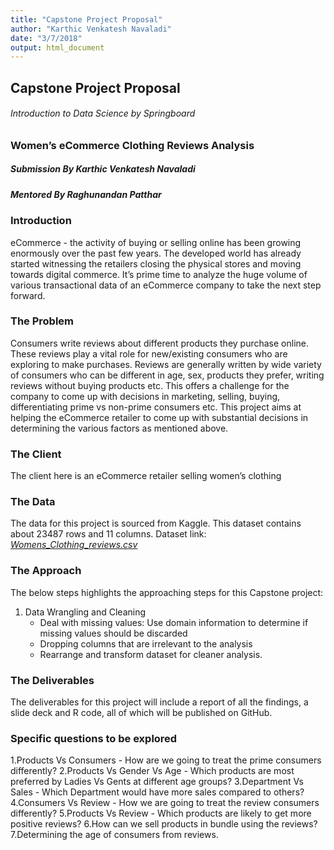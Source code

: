 ```yaml
---
title: "Capstone Project Proposal"
author: "Karthic Venkatesh Navaladi"
date: "3/7/2018"
output: html_document
---
```


## Capstone Project Proposal
###### *Introduction to Data Science by Springboard*
### Women's eCommerce Clothing Reviews Analysis 
##### Submission By Karthic Venkatesh Navaladi 
##### Mentored By Raghunandan Patthar  


### Introduction
eCommerce - the activity of buying or selling online has been growing enormously over the past few years. The developed world has already started witnessing the retailers closing the physical stores and moving towards digital commerce. It's prime time to analyze the huge volume of various transactional data of an eCommerce company to take the next step forward. 


### The Problem
Consumers write reviews about different products they purchase online. These reviews play a vital role for new/existing consumers who are exploring to make purchases. Reviews are generally written by wide variety of consumers who can be different in age, sex, products they prefer, writing reviews without buying products etc. This offers a challenge for the company to come up with decisions in marketing, selling, buying, differentiating prime vs non-prime consumers etc. This project aims at helping the eCommerce retailer to come up with substantial decisions in determining the various factors as mentioned above. 


### The Client
The client here is an eCommerce retailer selling women's clothing 


### The Data
The data for this project is sourced from Kaggle. This dataset contains about 23487 rows and 11 columns. Dataset link: [*Womens_Clothing_reviews.csv*](https://www.kaggle.com/nicapotato/womens-ecommerce-clothing-reviews/data/Womens Clothing E-Commerce Reviews.csv) 


### The Approach
The below steps highlights the approaching steps for this Capstone project:

1. Data Wrangling and Cleaning
	+ Deal with missing values: Use domain information to determine if missing values should be discarded
	+ Dropping columns that are irrelevant to the analysis
	+ Rearrange and transform dataset for cleaner analysis.


### The Deliverables
The deliverables for this project will include a report of all the findings, a slide deck and R code, all of which will be published on GitHub.


### Specific questions to be explored
1.Products Vs Consumers - How are we going to treat the prime consumers differently? 
2.Products Vs Gender Vs Age - Which products are most preferred by Ladies Vs Gents at different age groups? 
3.Department Vs Sales - Which Department would have more sales compared to others? 
4.Consumers Vs Review - How we are going to treat the review consumers differently? 
5.Products Vs Review - Which products are likely to get more positive reviews?
6.How can we sell products in bundle using the reviews?
7.Determining the age of consumers from reviews. 




 
